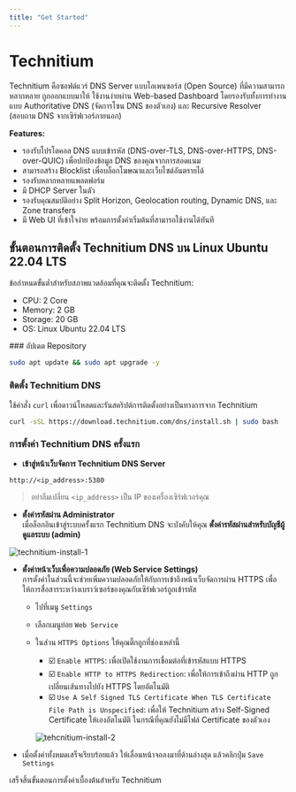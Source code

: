 ```yaml
---
title: "Get Started"
---
```



# Technitium

Technitium คือซอฟต์แวร์ DNS Server แบบโอเพนซอร์ส (Open Source) ที่มีความสามารถหลากหลาย ถูกออกแบบมาให้ ใช้งานง่ายผ่าน Web-based Dashboard โดยรองรับทั้งการทำงานแบบ Authoritative DNS (จัดการโซน DNS ของตัวเอง) และ Recursive Resolver (สอบถาม DNS จากเซิร์ฟเวอร์ภายนอก)

**Features:**
- รองรับโปรโตคอล DNS แบบเข้ารหัส (DNS-over-TLS, DNS-over-HTTPS, DNS-over-QUIC) เพื่อปกป้องข้อมูล DNS ของคุณจากการสอดแนม
- สามารถสร้าง Blocklist เพื่อบล็อกโฆษณาและเว็บไซต์อันตรายได้
- รองรับหลากหลายแพลตฟอร์ม
- มี DHCP Server ในตัว
- รองรับคุณสมบัติอย่าง Split Horizon, Geolocation routing, Dynamic DNS, และ Zone transfers
- มี Web UI ที่เข้าใจง่าย พร้อมการตั้งค่าเริ่มต้นที่สามารถใช้งานได้ทันที


## ขั้นตอนการติดตั้ง Technitium DNS บน Linux Ubuntu 22.04 LTS

ข้อกำหนดขั้นต่ำสำหรับสภาพแวดล้อมที่คุณจะติดตั้ง Technitium:

- CPU: 2 Core
- Memory: 2 GB
- Storage: 20 GB
- OS: Linux Ubuntu 22.04 LTS

<Steps>
### อัปเดต Repository

```bash copy
sudo apt update && sudo apt upgrade -y
```

### ติดตั้ง Technitium DNS

ใช้คำสั่ง `curl` เพื่อดาวน์โหลดและรันสคริปต์การติดตั้งอย่างเป็นทางการจาก Technitium

```bash copy
curl -sSL https://download.technitium.com/dns/install.sh | sudo bash
```

### การตั้งค่า Technitium DNS ครั้งแรก

- **เข้าสู่หน้าเว็บจัดการ Technitium DNS Server**

```
http://<ip_address>:5380
```

> อย่าลืมเปลี่ยน `<ip_address>` เป็น IP ของเครื่องเซิร์ฟเวอร์คุณ

- **ตั้งค่ารหัสผ่าน Administrator**<br/>
  เมื่อล็อกอินเข้าสู่ระบบครั้งแรก Technitium DNS จะบังคับให้คุณ **ตั้งค่ารหัสผ่านสำหรับบัญชีผู้ดูแลระบบ (admin)**

![technitium-install-1](/server/technitium/technitium-install-1.png)

- **ตั้งค่าหน้าเว็บเพื่อความปลอดภัย (Web Service Settings)**<br/>
  การตั้งค่าในส่วนนี้จะช่วยเพิ่มความปลอดภัยให้กับการเข้าถึงหน้าเว็บจัดการผ่าน HTTPS เพื่อให้การสื่อสารระหว่างเบราว์เซอร์ของคุณกับเซิร์ฟเวอร์ถูกเข้ารหัส

  - ไปที่เมนู `Settings`

  - เลือกเมนูย่อย `Web Service`

  - ในส่วน `HTTPS Options` ให้คุณติ๊กถูกที่ช่องเหล่านี้
    - ☑️ `Enable HTTPS`: เพื่อเปิดใช้งานการเชื่อมต่อที่เข้ารหัสแบบ HTTPS
    - ☑️ `Enable HTTP to HTTPS Redirection`: เพื่อให้การเข้าถึงผ่าน HTTP ถูกเปลี่ยนเส้นทางไปยัง HTTPS โดยอัตโนมัติ
    - ☑️ `Use A Self Signed TLS Certificate When TLS Certificate File Path is Unspecified`: เพื่อให้ Technitium สร้าง Self-Signed Certificate ให้เองอัตโนมัติ ในกรณีที่คุณยังไม่มีไฟล์ Certificate ของตัวเอง

    ![tehcnitium-install-2](/server/technitium/tehcnitium-install-2.png)

- เมื่อตั้งค่าทั้งหมดเสร็จเรียบร้อยแล้ว ให้เลื่อนหน้าจอลงมาที่ด้านล่างสุด แล้วคลิกปุ่ม `Save Settings`

</Steps>

เสร็จสิ้นขั้นตอนการตั้งค่าเบื้องต้นสำหรับ Technitium